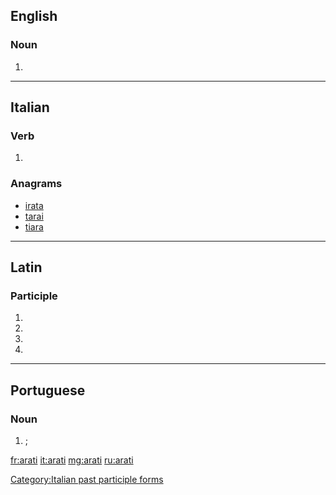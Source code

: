 ==English==

===Noun===
{{en-noun|-}}

# {{alternative form of|aarti|lang=en}}

----

==Italian==

===Verb===
{{head|it|past participle form}}

# {{masculine plural past participle of|arare|lang=it|nocat=1}}

===Anagrams===
* [[irata#Italian|irata]]
* [[tarai#Italian|tarai]]
* [[tiara#Italian|tiara]]

[[Category:Italian past participle forms]]

----

==Latin==

===Participle===
{{la-part-form|arātī}}

# {{inflection of|arātus||nom|m|p|lang=la}}
# {{inflection of|arātus||gen|m|s|lang=la}}
# {{inflection of|arātus||gen|n|s|lang=la}}
# {{inflection of|arātus||voc|m|p|lang=la}}

----

==Portuguese==

===Noun===
{{pt-noun|m}}

# {{lb|pt|Hinduism}} {{l|en|arati}}; {{l|en|aarti}} {{gloss|prayer ritual involving candles}}

[[fr:arati]]
[[it:arati]]
[[mg:arati]]
[[ru:arati]]